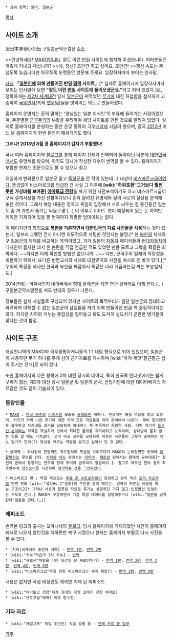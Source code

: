  * 상위 항목: [[밀덕]], [[일본군]]

[[목차]]
== 사이트 소개 ==
旧日本軍弱小列伝
구일본군약소열전 [http://www.luzinde.com 주소]

>>안녕하세요! [[MAKO]]입니다. 잘도 이런 [[반일]] 사이트에 행차해 주셨습니다. 여러분들은 어떻게 지내고 계십니까?
>>에, 갱신? 조만간 하고 싶어요. 조만간!
>>갱신 속도는 무섭도록 늦습니다만 아무쪼록 오랫동안 방문해 주세요.
입장하자마자 보이는 인사말. 

[[자칭]] 「'''[[일본인]]에 의해 만들어진 반일 [[밀덕]] 사이트'''」[* 실제로 홈페이지에 입장하자마자 보이는 인사말에 보면 '''"잘도 이런 [[반일]] 사이트에 들어오셨군요."'''라고 되어 있었다.]로, 정확하게는 [[제2차 세계대전]] 당시 [[일본군]]이 써먹었던 [[무기]]에 대한 허접함을 철저하게 고증하여 [[극우]]인사(특히 [[넷우익]])들을 엿먹이는 의도로 만들어졌다.

홈페이지 운영자는 흔히 말하는 '양심있는 일본 지식인'의 부류에 들어가는 사람이었으며, 무분별한 [[군국주의]]의 부활을 우려하며 해당 사이트를 만든 것으로 알려져 있었다. 실제로 홈페이지를 운영하는 동안 온갖 종류의 극우[[테러]]에 시달려 왔으며, 결국 [[2012년]] 어느 날 홈페이지가 한번 완전히 폐쇄되기도 했다.

'''그러나! 2013년 8월 경 홈페이지가 갑자기 부활했다!'''

국내 여러 홈페이지와 [[블로그]]를 통해 페이지 전체가 번역되어 돌아다닌 덕분에 [[대한민국]]에서도 유명세를 탔으며, 아직도 당시에 작성한 다수의 번역을 볼 수 있다. 홈페이지가 부활한 현재는 원문으로도 볼 수 있으니 참고.

유일하게 번외편으로 일본군 말고 [[독일군]]을 깐 적이 있는데 그 대상이 [[비스마르크급]]이었다. 뜬금없이 비스마르크를 언급한 건 사실 그 이후에 '''[wiki:"하위호환"그거보다 훨씬 못한 가성비를 보여준] [[야마토급 전함]]'''을 까기 위한 사전포석이기도 하고 비스마르크급이 구식 설계사상을 가진 전함이다보니 흔히 알려진 유명세와 달리 서로의 실상을 분석해 놓은 것이다. 그래서 해당 내용은 영국과 독일의 입장에서 서로 싸우는 걸 중간중간 일본도 좀 까 가면서 즐기는 싸움구경.(…) 이 이후로 야마토 편이 예정되어 있는 듯 하지만 제목만 기재되어 있을 뿐 현재까지 특별한 업데이트는 없다.

이 페이지만의 특징으로 '''[[북한]]을 거론하면서 [[대한민국]]의 자료 사진들을 사용'''하는 것이 있는데, 일부러 그랬던 건지 아니면 의도적으로 세팅한 것인지는 불명.[* 현 [[북한]]의 체제와 구 [[일본군]]의 체제를 비교하는 목적이었고, 과거 일본의 [[자동차]] 메이커들과 [[현대자동차]]의 디자인이 흡사한 데서 온 논란을 직접 언급한 적도 있었던 만큼 모르고 그랬을 확률은 희박하다. ~~하지만 이제 확인할 방법은 없으니까….~~ 다만, 군국주의 일제의 막장성을 비판하기 위해서, 또다른 반면교사의 사례로 대한민국의 사진을 예시로 든 바가 있다.][* 우익의 특징중 하나인 한국과 북한을 싸잡아서 똑같은 나라 취급하는걸 까는 부분일지도.]

2014년에는 어째서인지 네이버에서 [[함대 컬렉션]]을 치면 연관 검색어로 이게 뜬다.(...) 구일본군약소열전을 쳐도 반대의 경우가 나온다.

정보들은 실제 사실들로 구성되어 있지만 사이트의 목적부터가 일단 일본군의 장대하고 화려하며 이해할 수 없는 일본군의 삽질들을 까기 위해 만들어진 만큼 썩 중립적이지는 않다. 하지만 치하와 치누는 중립성을 밀어놓고 봐도 도저히 실드치기 곤란한 병기들이 맞다는 것이 함정.

== 사이트 구조 ==
해설언니역의 MAKO와 극우꼴통아저씨들의 1:1 대담 형식으로 되어 있었으며, 일본군이 사용하던 무기 하나를 주제 삼아 근거자료를 제시하며 [wiki:"까야 제맛"잘근잘근 씹어 주시는 전개]로 되어 있다.

또한 홈페이지의 다른 항목에 2차 대전 당시의 데이터, 특히 한국쪽 인터넷에서는 쉽게 구하기 힘든, 제2차 대전 당시 일본군 및 일본의 군사, 산업기반에 대한 데이터베이스 자료같은 것도 같이 기술되어 있다.
=== 등장인물 ===
 * [[MAKO]] : [[마코 공주]]의 [[리즈시절]] 모습을 [[모에화]]한 캐릭터. 전형적인 해설 역할을 맡고 있으며, 자기가 까러 나온 무기에 대한 거의 모든 자료들을 미리 준비해서 나온다. 헤비 밀덕인데도 불구하고 자기네들 과거를 담담하게 까내리는 게 주목적인 희한한 사람. 다만 자기가 [[높으신 분]]이라는 자각은 확실하게 있어서 최대한 품위를 유지하려고 노력하며, 상대방이 품위 없는 짓을 할 때도 가차없다. 굳이 마코 공주를 모에화한 이유는 극우들이 그렇게 숭배하는 덴노 일가가 친히(?) 망상을 깨주는 역할을 맡기고 싶어서 인 것 같다.

 * 상대역 : 하나같이 전형적인 극우밀덕의 모습을 보여주다가 MAKO의 논리정연한 반박에 [[데꿀멍]]하는 루트를 탄다. [[치하]]와 [[치누]] 편에서는 [[아미바]], [[제로센]] 편에서는 황제의 금위대원[* 창천의 권에서 등장하는 만주국 황제 푸이의 금위대의 일원이다.]. 참고로 제로센 편의 경우 최후반부에 [[정신승리]]를 시전하며 [[생각하는 것을 그만두었다]].

 * 비스마르크 편 : 독일 측으로는 [[루돌 폰 슈트로하임]]이 등장하고 영국 측은 [[모리 카오루]]의 단편 만화 [wiki:"셜리#s-2"셜리]의 주인공 셜리 메디슨. 양측이 자존심 싸움을 하는 구조이고[* 그러나 서로가 잘못된 자료로 우기는 상황까진 가지 않고 인정할건 인정하는 구도로 간다.] MAKO가 구경하면서 가끔 특정 데이터를 설명해주거나 [wiki:"일본을 공격한다"일본을 깐다.(…)]
=== 에피소드 ===
번역본 링크의 출처는 꼬마니체의 [[블로그]].
당시 홈페이지에 기재되었던 사진이 홈페이지 폐쇄로 나오지 않던것을 치하편만 복구 시켰으나 현재는 홈페이지 부활로 다시 사진을 볼 수 있다.

 * [치하|세계최저 중전차 치하] - [http://ultan.egloos.com/197248 번역 1편], [http://ultan.egloos.com/197272 번역 2편]
 * [wiki:"치누"역습의 3식 치누] - [http://ultan.egloos.com/198239 번역]
 * [wiki:"제로센"하늘을 나는 헛간의 문 제로전투기] - [http://ultan.egloos.com/198361 번역 1편], [http://ultan.egloos.com/201304 번역 2편], [http://ultan.egloos.com/201516 번역 3편], [http://ultan.egloos.com/201694 번역 4편], [http://ultan.egloos.com/202197 번역 5편]
 * [wiki:"비스마르크급"독일 전함 비스마르크는 세계 제일?] - [http://ultan.egloos.com/202231 번역 1편], [http://ultan.egloos.com/202290 번역 2편]

내용은 없지만 작성 예정인듯 제목만 기재 된 에피소드

 * [wiki:"야마토급 전함"세계 최대의 대형 쓰레기 전함 야마토]
 * [wiki:"센토쿠급"애곡! 이호 잠수함]
=== 기타 자료 ===
 * [wiki:"재일교포" 재일 조선인] 직업 상황 등 - [http://blog.naver.com/spartacus2/80033993353 전체 자료 중 일부]
[[각주]]
